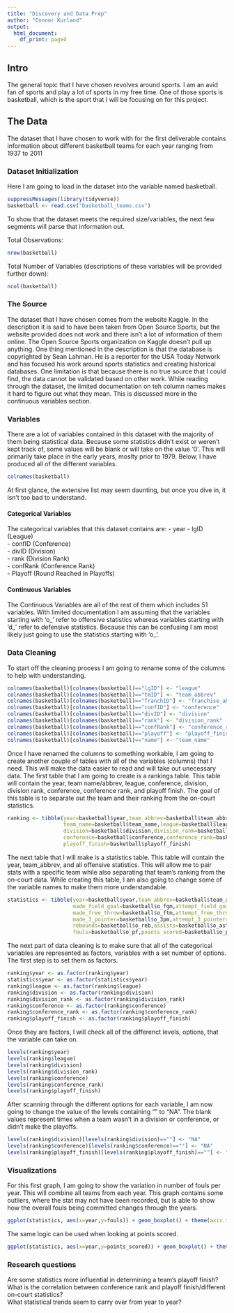 ```yaml
---
title: "Discovery and Data Prep"
author: "Connor Kurland"
output:
  html_document:
    df_print: paged
---
```


## Intro

The general topic that I have chosen revolves around sports. I am an avid fan of sports and play a lot of sports in my free time. One of those sports is basketball, which is the sport that I will be focusing on for this project.

## The Data

The dataset that I have chosen to work with for the first deliverable contains information about different basketball teams for each year ranging from 1937 to 2011

### Dataset Initialization

Here I am going to load in the dataset into the variable named basketball.
```R
suppressMessages(library(tidyverse))
basketball <- read.csv("basketball_teams.csv")
```

To show that the dataset meets the required size/variables, the next few segments will parse that information out.

Total Observations:
```R
nrow(basketball)
```

Total Number of Variables (descriptions of these variables will be provided further down):
```R
ncol(basketball)
```


### The Source

The dataset that I have chosen comes from the website Kaggle. In the description it is said to have been taken from Open Source Sports, but the website provided does not work and there isn't a lot of information of them online. The Open Source Sports organization on Kaggle doesn't pull up anything. One thing mentioned in the description is that the database is copyrighted by Sean Lahman. He is a reporter for the USA Today Network and has focused his work around sports statistics and creating historical databases. One limitation is that because there is no true source that I could find, the data cannot be validated based on other work. While reading through the dataset, the limited documentation on teh column names makes it hard to figure out what they mean. This is discussed more in the continuous variables section.

### Variables

There are a lot of variables contained in this dataset with the majority of them being statistical data. Because some statistics didn't exist or weren't kept track of, some values will be blank or will take on the value '0'. This will primarily take place in the early years, moslty prior to 1979. Below, I have produced all of the different variables.
```R
colnames(basketball)
```

At first glance, the extensive list may seem daunting, but once you dive in, it isn't too bad to understand.

#### Categorical Variables
The categorical variables that this dataset contains are:
- year
- lgID (League)  
- confID (Conference)  
- divID (Division)  
- rank (Division Rank)  
- confRank (Conference Rank)  
- Playoff (Round Reached in Playoffs)  

#### Continuous Variables

The Continuous Variables are all of the rest of them which includes 51 variables. With limited documentation I am assuming that the variables starting with 'o_' refer to offensive statistics whereas variables starting with 'd_' refer to defensive statistics. Because this can be confusing I am most likely just going to use the statistics starting with 'o_'.

### Data Cleaning

To start off the cleaning process I am going to rename some of the columns to help with understanding.
```R

colnames(basketball)[colnames(basketball)=="lgID"] <- "league"
colnames(basketball)[colnames(basketball)=="tmID"] <- "team_abbrev"
colnames(basketball)[colnames(basketball)=="franchID"] <- "franchise_abbrev"
colnames(basketball)[colnames(basketball)=="confID"] <- "conference"
colnames(basketball)[colnames(basketball)=="divID"] <- "division"
colnames(basketball)[colnames(basketball)=="rank"] <- "division_rank"
colnames(basketball)[colnames(basketball)=="confRank"] <- "conference_rank"
colnames(basketball)[colnames(basketball)=="playoff"] <- "playoff_finish"
colnames(basketball)[colnames(basketball)=="name"] <- "team_name"
```


Once I have renamed the columns to something workable, I am going to create another couple of tables with all of the variables (columns) that I need. This will make the data easier to read and will take out unecessary data. The first table that I am going to create is a rankings table. This table will contain the year, team name/abbrev, league, conference, division, division rank, conference, conference rank, and playoff finish. The goal of this table is to separate out the team and their ranking from the on-court statistics.  

```R
ranking <- tibble(year=basketball$year,team_abbrev=basketball$team_abbrev,
                  team_name=basketball$team_name,league=basketball$league,
                  division=basketball$division,division_rank=basketball$division_rank,
                  conference=basketball$conference,conference_rank=basketball$conference_rank,
                  playoff_finish=basketball$playoff_finish)
```

The next table that I will make is a statistics table. This table will contain the year, team_abbrev, and all offensive statistics. This will allow me to pair stats with a specific team while also separating that team's ranking from the on-court data. While creating this table, I am also going to change some of the variable names to make them more understandable.  
```R
statistics <- tibble(year=basketball$year,team_abbrev=basketball$team_abbrev,
                     made_field_goal=basketball$o_fgm,attempt_field_goal=basketball$o_fga,
                     made_free_throw=basketball$o_ftm,attempt_free_throw=basketball$o_fta,
                     made_3_pointer=basketball$o_3pm,attempt_3_pointer=basketball$o_3pa,
                     rebounds=basketball$o_reb,assists=basketball$o_asts,
                     fouls=basketball$o_pf,points_scored=basketball$o_pts)
```

The next part of data cleaning is to make sure that all of the categorical variables are represented as factors, variables with a set number of options.  
The first step is to set them as factors.  
```R
ranking$year <- as.factor(ranking$year)
statistics$year <- as.factor(statistics$year)
ranking$league <- as.factor(ranking$league)
ranking$division <- as.factor(ranking$division)
ranking$division_rank <- as.factor(ranking$division_rank)
ranking$conference <- as.factor(ranking$conference)
ranking$conference_rank <- as.factor(ranking$conference_rank)
ranking$playoff_finish <- as.factor(ranking$playoff_finish)
```

Once they are factors, I will check all of the differenct levels, options, that the variable can take on.  
```R
levels(ranking$year)
levels(ranking$league)
levels(ranking$division)
levels(ranking$division_rank)
levels(ranking$conference)
levels(ranking$conference_rank)
levels(ranking$playoff_finish)
```

After scanning through the different options for each variable, I am now going to change the value of the levels containing "" to "NA". The blank values represent times when a team wasn't in a division or conference, or didn't make the playoffs.  
```R
levels(ranking$division)[levels(ranking$division)==""] <- "NA"
levels(ranking$conference)[levels(ranking$conference)==""] <- "NA"
levels(ranking$playoff_finish)[levels(ranking$playoff_finish)==""] <- "NA"
```

### Visualizations

For this first graph, I am going to show the variation in number of fouls per year. This will combine all teams from each year. This graph contains some outliers, where the stat may not have been recorded, but is able to show how the overall fouls being committed changes through the years.   
```R
ggplot(statistics, aes(x=year,y=fouls)) + geom_boxplot() + theme(axis.text.x = element_text(angle=70,size=7))
```

The same logic can be used when looking at points scored.  

```R
ggplot(statistics, aes(x=year,y=points_scored)) + geom_boxplot() + theme(axis.text.x = element_text(angle=70,size=7))
```


### Research questions

Are some statistics more influential in determining a team's playoff finish?  
What is the correlation between conference rank and playoff finish/different on-court statistics?  
What statistical trends seem to carry over from year to year?  
